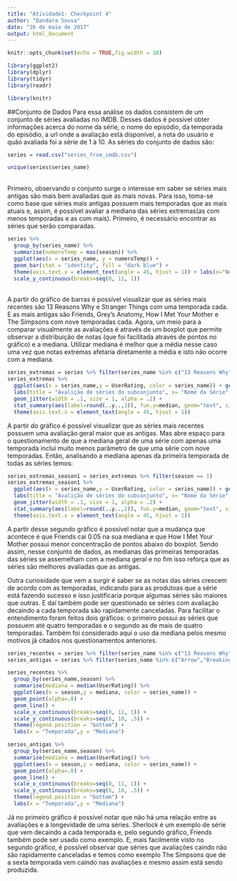 ```yaml
---
title: "Atividade1- Checkpoint 4"
author: "Dandara Sousa"
date: "26 de maio de 2017"
output: html_document
---
```


```r
knitr::opts_chunk$set(echo = TRUE,fig.width = 10)
```

```r
library(ggplot2)
library(dplyr)
library(tidyr)
library(readr)

library(knitr)
```
##Conjunto de Dados
Para essa análise os dados consistem de um conjunto de séries avaliadas no IMDB. Desses dados é possível obter informações acerca do nome da série, o nome do episódio, da temporada do episódio, a url onde a avaliação está disponível, a nota do usuário e quão avaliada foi a série de 1 à 10. As séries do conjunto de dados são:
```r
series = read.csv("series_from_imdb.csv")

unique(series$series_name)

```

</br>Primeiro, observando o conjunto surge o interesse em saber se séries mais antigas são mais bem avaliadas que as mais novas. Para isso, toma-se como base que séries mais antigas possuem mais temporadas que as mais atuais e, assim, é possível avaliar a mediana das séries extremas(as com menos temporadas e as com mais). Primeiro, é necessário encontrar as séries que serão comparadas.

```r
series %>% 
  group_by(series_name) %>%
  summarise(numeroTemp = max(season)) %>%
  ggplot(aes(x = series_name, y = numeroTemp)) + 
  geom_bar(stat = "identity", fill = "dark blue") +
  theme(axis.text.x = element_text(angle = 45, hjust = 1)) + labs(x="Nome da série",y="Número de temporadas") + 
  scale_y_continuous(breaks=seq(0, 11, 1)) 
```

</br>A partir do gráfico de barras é possível visualizar que as séries mais recentes são 13 Reasons Why e Stranger Things com uma temporada cada. E as mais antigas são Friends, Grey's Anatomy, How I Met Your Mother e The Simpsons com nove temporadas cada.
Agora, um meio para a comparar visualmente as avaliações é através de um boxplot que permite observar a distribuição de notas (que foi facilitada através de pontos no gráfico) e a mediana. Utilizar mediana é melhor que a média nesse caso uma vez que notas extremas afetaria diretamente a média e isto não ocorre com a mediana.

```r
series_extremas = series %>% filter(series_name %in% c("13 Reasons Why","Stranger Things","Friends","Grey's Anatomy","How I Met Your Mother","The Simpsons"))
series_extremas %>%
  ggplot(aes(x = series_name,y = UserRating, color = series_name)) + geom_boxplot() + 
  labs(title = "Avalição de séries do subconjunto", x= "Nome da Série", y= "Nota do Usuário") + 
  geom_jitter(width = .1, size = 1, alpha = .2) +  
  stat_summary(aes(label=round(..y..,2)), fun.y=median, geom="text", size=4, vjust = -0.5, color = "black") +
  theme(axis.text.x = element_text(angle = 45, hjust = 1))
```

A partir do gráfico é possível visualizar que as séries mais recentes possuem uma avaliação geral maior que as antigas. Mas abre espaço para o questionamento de que a mediana geral de uma série com apenas uma temporada inclui muito menos parâmetro de que uma série com nove temporadas. Então, analisando a mediana apenas da primeira temporada de todas as séries temos:
```r
series_extremas_season1 = series_extremas %>% filter(season == 1)
series_extremas_season1 %>%
  ggplot(aes(x = series_name,y = UserRating, color = series_name)) + geom_boxplot() + 
  labs(title = "Avalição de séries do subconjunto", x= "Nome da Série", y= "Nota do Usuário") + 
  geom_jitter(width = .1, size = 1, alpha = .2) +  
  stat_summary(aes(label=round(..y..,2)), fun.y=median, geom="text", size=4, vjust = -0.5, color = "black") +
  theme(axis.text.x = element_text(angle = 45, hjust = 1))

```

A partir desse segundo gráfico é possível notar que a mudança que acontece é que Friends cai 0.05 na sua mediana e que How I Met Your Mother possui menor concentração de pontos abaixo do boxplot. Sendo assim, nesse conjunto de dados, as medianas das primeiras temporadas das séries se assemelham com a mediana geral e no fim isso reforça que as séries são melhores avaliadas que as antigas.

Outra curiosidade que vem a surgir é saber se as notas das séries crescem de acordo com as temporadas, indicando para as produtoas que a série está fazendo sucesso e isso justificaria porque algumas séries são maiores que outras. E daí também pode ser questionado se séries com avaliação decaindo a cada temporada são rapidamente canceladas. Para facilitar o entendimento foram feitos dois gráficos: o primeiro possui as séries que possuem até quatro temporadas e o segundo as de mais de quatro temporadas. Também foi considerado aqui o uso da mediana pelos mesmo motivos já citados nos questionamentos anteriores.

```r
series_recentes = series %>% filter(series_name %in% c("13 Reasons Why","Agentes of S.H.I.E.L.D","Black Mirror","Daredevil","Flash","Gotham","House of Cards","How to Get Away with Murder","Mr Robot", "Narcos", "Orphan Black", "Prision Break","Sense8","Sherlock","Stranger Things","The 100", "The Blacklist","Vikings"))
series_antigas = series %>% filter(series_name %in% c("Arrow","Breaking Bad","Dexter","Friends","Game of Thrones","Grey's Anatomy","Homeland","How I met Your Mother","Modern Family","Once Upon a Time","Scandal","The Simpsons","The Walking Dead"))
```

```r
series_recentes %>%
  group_by(series_name,season) %>%
  summarise(mediana = median(UserRating)) %>%
  ggplot(aes(x = season,y = mediana, color = series_name)) + 
  geom_point(alpha=.8) + 
  geom_line() +
  scale_x_continuous(breaks=seq(0, 11, 1)) +
  scale_y_continuous(breaks=seq(6, 10, .5)) +
  theme(legend.position = "bottom") +
  labs(x = "Temporada",y = "Mediana")
```

```r
series_antigas %>%
  group_by(series_name,season) %>%
  summarise(mediana = median(UserRating)) %>%
  ggplot(aes(x = season,y = mediana, color = series_name)) + 
  geom_point(alpha=.8) + 
  geom_line() +
  scale_x_continuous(breaks=seq(0, 11, 1)) +
  scale_y_continuous(breaks=seq(6, 10, .5)) +
  theme(legend.position = "bottom") +
  labs(x = "Temporada",y = "Mediana")
```

Já no primeiro gráfico é possível notar que não há uma relação entre as avaliações e a longevidade de uma séries. Sherlock é um exemplo de série que vem decaindo a cada temporada e, pelo segundo gráfico, Friends também pode ser usado como exemplo. E, mais facilmente visto no segundo gráfico, é possível observar que séries que avaliações caindo não são rapidamente canceladas e temos como exemplo The Simpsons que de a sexta temporada vem caindo nas avaliações e mesmo assim está sendo produzida.
